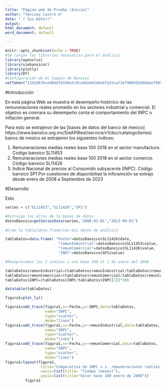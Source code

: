 ```yaml
---
title: "Página web de Prueba (Inicio)"
author: "Yenisey Castro G"
date: "`r Sys.Date()"
output: 
html_document: default
word_document: default

---
```


```r
knitr::opts_chunk$set(echo = TRUE)
#Se cargan las librerías necesarias para el análisis
library(openxlsx)
library(siebanxicor)
library(plotly)
library(DT)
#Configuración de mi toquen de Banxico
setToken("11d2d67bce90ddfd199e2c9cadd2e62ebe6fa15ca73ef90001b36b0aef8853b5")
```

#Introducción

En está página Web se muestra el desempeño histórico de las remuneraciones reales promedio en los sectores industrial y comercial. El objetivo es comrara su desempeño conta el comportamiento del INPC o inflación general.

Para esto se extrajeron de las [bases de datos del banco de mexico] https://www.banxico.org.mx/SieAPIRest/service/v1/doc/catalogoSeries) banco de mexico se extrajeron los siguientes índices: 


1. Remuneraciones medias reales base 100 2018 en el sector manufacturo. Codigo banxico SL11453
2. Remuneraciones medias reales base 100 2018 en el sector comercio. Código banxico SL11426
3. Índice Nacional de precios al Consumido subyacente (INPC). Código banxico SP1
Por cuestiones de disponibiliad la inforamción se extrajo desde enero de 2008 a Septiembre de 2023

#Desarrollo

Esto

```r
series = c("SL11453","SL11426","SP1")

#Extraigo los dctos de la bases de datos
datosBanxico=getSeriesData(series,'2008-01-01',"2023-09-01")
                           
#Creo la tabla(data.frame)con mis datos de análisis

tablaDatos=data.frame( "Fecha"=datosBanxico$SL11426$date,
                        "remunIndustrial"=datosBanxico$SL11453$value,
                        "remunComercial"=datosBanxico$SL11426$value,
                        "INPC"=datosBanxico$SP1$value)

#Reexpresamos los 3 indices a una base 100 al 1 de enero del 2008

tablaDatos$remunIndustrial=(tablaDatos$remunIndustrial/tablaDatos$remunIndustrial[1])*100
tablaDatos$remunComercial=(tablaDatos$remunComercial/tablaDatos$remunComercial[1])*100
tablaDatos$INPC=(tablaDatos$INPC/tablaDatos$INPC[1])*100

datatable(tablaDatos)
```
```r
figura1=plot_ly()

figura1=add_trace(figura1,x=~Fecha,y=~INPC,data=tablaDatos,
                  name="INPC",
                  type="scatter",
                  mode="lines")
figura1=add_trace(figura1,x=~Fecha,y=~remunIndustrial,data=tablaDatos,
                  name="INPC",
                  type="scatter",
                  mode="lines")
figura1=add_trace(figura1,x=~Fecha,y=~remunComercial,data=tablaDatos,
                  name="INPC",
                  type="scatter",
                  mode="lines")
figura1=layout(figura1,
                title="Comparativa de INPC v.s. remuneraciones realies en sectores industriales y comercial",
                xaxis=list(title= "Tiempo (meses)"),
                yaxis=list(title="Valor base 100 enero de 2008"))
         figura1

```